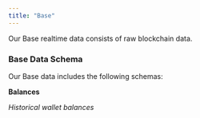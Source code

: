 ```yaml
---
title: "Base"
---
```


Our Base realtime data consists of raw blockchain data.

### Base Data Schema

Our Base data includes the following schemas:

**Balances**

*Historical wallet balances*


